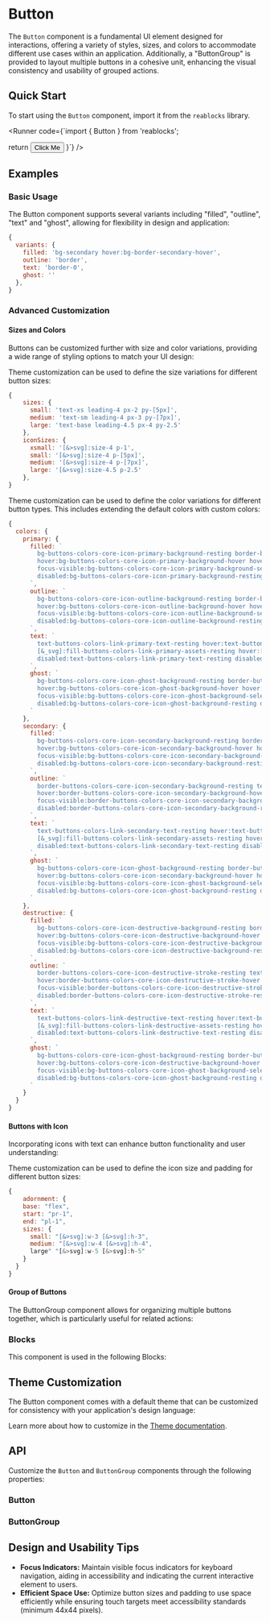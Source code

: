 

# Button
The `Button` component is a fundamental UI element designed for interactions, offering a variety of styles, sizes, and colors to accommodate different use cases within an application.
Additionally, a "ButtonGroup" is provided to layout multiple buttons in a cohesive unit, enhancing the visual consistency and usability of grouped actions.

## Quick Start
To start using the `Button` component, import it from the `reablocks` library.

<Runner code={`import { Button } from 'reablocks';

  return <Button>Click Me</Button>
}`}
/>

## Examples
### Basic Usage
The Button component supports several variants including "filled", "outline", "text" and
"ghost", allowing for flexibility in design and application:

<StoryRenderer path="components/Button.story.tsx" name="Variants" storybookKey="components-elements-button--variants" />

```javascript
{
  variants: {
    filled: 'bg-secondary hover:bg-border-secondary-hover',
    outline: 'border',
    text: 'border-0',
    ghost: ''
  },
}
```

### Advanced Customization
#### Sizes and Colors
Buttons can be customized further with size and color variations, providing a wide range of 
styling options to match your UI design:

<StoryRenderer path="components/Button.story.tsx" name="Sizes" storybookKey="components-elements-button--sizes" />

Theme customization can be used to define the size variations for different button sizes:

```javascript
{
    sizes: {
      small: 'text-xs leading-4 px-2 py-[5px]',
      medium: 'text-sm leading-4 px-3 py-[7px]',
      large: 'text-base leading-4.5 px-4 py-2.5'
    },
    iconSizes: {
      xsmall: '[&>svg]:size-4 p-1',
      small: '[&>svg]:size-4 p-[5px]',
      medium: '[&>svg]:size-4 p-[7px]',
      large: '[&>svg]:size-4.5 p-2.5'
    },
}
```

<StoryRenderer path="components/Button.story.tsx" name="Colors" storybookKey="components-elements-button--colors" />

Theme customization can be used to define the color variations for different button types. This includes extending the default colors with custom colors:

```javascript
{
  colors: {
    primary: {
      filled: `
        bg-buttons-colors-core-icon-primary-background-resting border-buttons-colors-core-icon-primary-stroke-resting text-buttons-colors-core-icon-primary-text-resting [&_svg]:fill-buttons-colors-core-icon-primary-assets-resting
        hover:bg-buttons-colors-core-icon-primary-background-hover hover:border-buttons-colors-core-icon-primary-stroke-hover hover:text-buttons-colors-core-icon-primary-text-hover hover:[&_svg]:fill-buttons-colors-core-icon-primary-assets-hover
        focus-visible:bg-buttons-colors-core-icon-primary-background-selected focus-visible:border-buttons-colors-core-icon-primary-stroke-selected focus-visible:text-buttons-colors-core-icon-primary-text-selected focus-visible:[&_svg]:fill-buttons-colors-core-icon-primary-assets-selected
        disabled:bg-buttons-colors-core-icon-primary-background-resting disabled:border-buttons-colors-core-icon-primary-stroke-resting disabled:text-buttons-colors-core-icon-primary-text-resting disabled:[&_svg]:fill-buttons-colors-core-icon-primary-assets-resting
      `,
      outline: `
        bg-buttons-colors-core-icon-outline-background-resting border-buttons-colors-core-icon-outline-stroke-resting text-buttons-colors-core-icon-outline-text-resting [&_svg]:fill-buttons-colors-core-icon-outline-assets-resting
        hover:bg-buttons-colors-core-icon-outline-background-hover hover:border-buttons-colors-core-icon-outline-stroke-hover hover:text-buttons-colors-core-icon-outline-text-hover hover:[&_svg]:fill-buttons-colors-core-icon-outline-assets-hover
        focus-visible:bg-buttons-colors-core-icon-outline-background-selected focus-visible:border-buttons-colors-core-icon-outline-stroke-selected focus-visible:text-buttons-colors-core-icon-outline-text-selected focus-visible:[&_svg]:fill-buttons-colors-core-icon-outline-assets-selected
        disabled:bg-buttons-colors-core-icon-outline-background-resting disabled:border-buttons-colors-core-icon-outline-stroke-resting disabled:text-buttons-colors-core-icon-outline-text-resting disabled:[&_svg]:fill-buttons-colors-core-icon-outline-assets-resting
      `,
      text: `
        text-buttons-colors-link-primary-text-resting hover:text-buttons-colors-link-primary-text-hover focus-visible:text-buttons-colors-link-primary-text-selected
        [&_svg]:fill-buttons-colors-link-primary-assets-resting hover:[&_svg]:fill-buttons-colors-link-primary-assets-hover focus-visible:[&_svg]:fill-buttons-colors-link-primary-assets-selected
        disabled:text-buttons-colors-link-primary-text-resting disabled:[&_svg]:fill-buttons-colors-link-primary-assets-resting
      `,
      ghost: `
        bg-buttons-colors-core-icon-ghost-background-resting border-buttons-colors-core-icon-ghost-stroke-resting text-buttons-colors-core-icon-ghost-text-resting [&_svg]:fill-buttons-colors-core-icon-ghost-assets-resting
        hover:bg-buttons-colors-core-icon-ghost-background-hover hover:border-buttons-colors-core-icon-ghost-stroke-hover hover:text-buttons-colors-core-icon-ghost-text-hover hover:[&_svg]:fill-buttons-colors-core-icon-ghost-assets-hover
        focus-visible:bg-buttons-colors-core-icon-ghost-background-selected focus-visible:border-buttons-colors-core-icon-ghost-stroke-selected focus-visible:text-buttons-colors-core-icon-ghost-text-selected focus-visible:[&_svg]:fill-buttons-colors-core-icon-ghost-assets-selected
        disabled:bg-buttons-colors-core-icon-ghost-background-resting disabled:border-buttons-colors-core-icon-ghost-stroke-resting disabled:text-buttons-colors-core-icon-ghost-text-resting disabled:[&_svg]:fill-buttons-colors-core-icon-ghost-assets-resting
      `
    },
    secondary: {
      filled: `
        bg-buttons-colors-core-icon-secondary-background-resting border-buttons-colors-core-icon-secondary-stroke-resting text-buttons-colors-core-icon-secondary-text-resting [&_svg]:fill-buttons-colors-core-icon-secondary-assets-resting
        hover:bg-buttons-colors-core-icon-secondary-background-hover hover:border-buttons-colors-core-icon-secondary-stroke-hover hover:text-buttons-colors-core-icon-secondary-text-hover hover:[&_svg]:fill-buttons-colors-core-icon-secondary-assets-hover
        focus-visible:bg-buttons-colors-core-icon-secondary-background-selected focus-visible:border-buttons-colors-core-icon-secondary-stroke-selected focus-visible:text-buttons-colors-core-icon-secondary-text-selected focus-visible:[&_svg]:fill-buttons-colors-core-icon-secondary-assets-selected
        disabled:bg-buttons-colors-core-icon-secondary-background-resting disabled:border-buttons-colors-core-icon-secondary-stroke-resting disabled:text-buttons-colors-core-icon-secondary-text-resting disabled:[&_svg]:fill-buttons-colors-core-icon-secondary-assets-resting
      `,
      outline: `
        border-buttons-colors-core-icon-secondary-background-resting text-buttons-colors-core-icon-secondary-text-resting [&_svg]:fill-buttons-colors-core-icon-secondary-assets-resting
        hover:border-buttons-colors-core-icon-secondary-background-hover hover:text-buttons-colors-core-icon-secondary-text-hover hover:[&_svg]:fill-buttons-colors-core-icon-secondary-assets-hover
        focus-visible:border-buttons-colors-core-icon-secondary-background-selected focus-visible:text-buttons-colors-core-icon-secondary-text-selected focus-visible:[&_svg]:fill-buttons-colors-core-icon-secondary-assets-selected
        disabled:border-buttons-colors-core-icon-secondary-background-resting disabled:text-buttons-colors-core-icon-secondary-text-resting disabled:[&_svg]:fill-buttons-colors-core-icon-secondary-assets-resting
      `,
      text: `
        text-buttons-colors-link-secondary-text-resting hover:text-buttons-colors-link-secondary-text-hover focus-visible:text-buttons-colors-link-secondary-text-selected
        [&_svg]:fill-buttons-colors-link-secondary-assets-resting hover:[&_svg]:fill-buttons-colors-link-secondary-assets-hover focus-visible:[&_svg]:fill-buttons-colors-link-secondary-assets-selected
        disabled:text-buttons-colors-link-secondary-text-resting disabled:[&_svg]:fill-buttons-colors-link-secondary-assets-resting
      `,
      ghost: `
        bg-buttons-colors-core-icon-ghost-background-resting border-buttons-colors-core-icon-ghost-stroke-resting text-buttons-colors-core-icon-ghost-text-resting [&_svg]:fill-buttons-colors-core-icon-ghost-assets-resting
        hover:bg-buttons-colors-core-icon-secondary-background-hover hover:border-buttons-colors-core-icon-ghost-stroke-hover hover:text-buttons-colors-core-icon-secondary-text-hover hover:[&_svg]:fill-buttons-colors-core-icon-ghost-assets-hover
        focus-visible:bg-buttons-colors-core-icon-ghost-background-selected focus-visible:border-buttons-colors-core-icon-ghost-stroke-selected focus-visible:-buttons-colors-core-icon-secondary-text-selected focus-visible:[&_svg]:fill-buttons-colors-core-icon-ghost-assets-selected
        disabled:bg-buttons-colors-core-icon-ghost-background-resting disabled:border-buttons-colors-core-icon-ghost-stroke-resting disabled:text-buttons-colors-core-icon-secondary-text-resting disabled:[&_svg]:fill-buttons-colors-core-icon-ghost-assets-resting
      `
    },
    destructive: {
      filled: `
        bg-buttons-colors-core-icon-destructive-background-resting border-buttons-colors-core-icon-destructive-stroke-resting text-buttons-colors-core-icon-destructive-text-resting [&_svg]:fill-buttons-colors-core-icon-destructive-assets-resting
        hover:bg-buttons-colors-core-icon-destructive-background-hover hover:border-buttons-colors-core-icon-destructive-stroke-hover hover:text-buttons-colors-core-icon-destructive-text-hover hover:[&_svg]:fill-buttons-colors-core-icon-destructive-assets-hover
        focus-visible:bg-buttons-colors-core-icon-destructive-background-selected focus-visible:border-buttons-colors-core-icon-destructive-stroke-selected focus-visible:text-buttons-colors-core-icon-primary-text-selected focus-visible:[&_svg]:fill-buttons-colors-core-icon-destructive-assets-selected
        disabled:bg-buttons-colors-core-icon-destructive-background-resting disabled:border-buttons-colors-core-icon-destructive-stroke-resting disabled:text-buttons-colors-core-icon-destructive-text-resting disabled:[&_svg]:fill-buttons-colors-core-icon-destructive-assets-resting
      `,
      outline: `
        border-buttons-colors-core-icon-destructive-stroke-resting text-buttons-colors-link-destructive-text-resting [&_svg]:fill-buttons-colors-link-destructive-assets-resting
        hover:border-buttons-colors-core-icon-destructive-stroke-hover hover:text-buttons-colors-link-destructive-text-hover hover:[&_svg]:fill-buttons-colors-link-destructive-assets-hover
        focus-visible:border-buttons-colors-core-icon-destructive-stroke-selected focus-visible:text-buttons-colors-link-destructive-text-selected focus-visible:[&_svg]:fill-buttons-colors-link-destructive-assets-selected
        disabled:border-buttons-colors-core-icon-destructive-stroke-resting disabled:text-buttons-colors-link-destructive-text-resting disabled:[&_svg]:fill-buttons-colors-link-destructive-assets-resting
      `,
      text: `
        text-buttons-colors-link-destructive-text-resting hover:text-buttons-colors-link-destructive-text-hover focus-visible:text-buttons-colors-link-destructive-text-selected
        [&_svg]:fill-buttons-colors-link-destructive-assets-resting hover:[&_svg]:fill-buttons-colors-link-destructive-assets-hover focus-visible:[&_svg]:fill-buttons-colors-link-destructive-assets-selected
        disabled:text-buttons-colors-link-destructive-text-resting disabled:[&_svg]:fill-buttons-colors-link-destructive-assets-resting
      `,
      ghost: `
        bg-buttons-colors-core-icon-ghost-background-resting border-buttons-colors-core-icon-ghost-stroke-resting text-buttons-colors-core-icon-ghost-text-resting [&_svg]:fill-buttons-colors-core-icon-ghost-assets-resting
        hover:bg-buttons-colors-core-icon-destructive-background-hover hover:border-buttons-colors-core-icon-ghost-stroke-hover hover:text-buttons-colors-core-icon-ghost-text-hover hover:[&_svg]:fill-buttons-colors-core-icon-ghost-assets-hover
        focus-visible:bg-buttons-colors-core-icon-ghost-background-selected focus-visible:border-buttons-colors-core-icon-ghost-stroke-selected focus-visible:text-buttons-colors-core-icon-ghost-text-selected focus-visible:[&_svg]:fill-buttons-colors-core-icon-ghost-assets-selected
        disabled:bg-buttons-colors-core-icon-ghost-background-resting disabled:border-buttons-colors-core-icon-ghost-stroke-resting disabled:text-buttons-colors-core-icon-ghost-text-resting disabled:[&_svg]:fill-buttons-colors-core-icon-ghost-assets-resting
      `
    }
  }
}
```

#### Buttons with Icon
Incorporating icons with text can enhance button functionality and user understanding:

<StoryRenderer path="components/Button.story.tsx" name="WithIcon" storybookKey="components-elements-button--with-icon" />

Theme customization can be used to define the icon size and padding for different button sizes:

```javascript
{
    adornment: {
    base: "flex",
    start: "pr-1",
    end: "pl-1",
    sizes: {
      small: "[&>svg]:w-3 [&>svg]:h-3",
      medium: "[&>svg]:w-4 [&>svg]:h-4",
      large" "[&>svg]:w-5 [&>svg]:h-5"
    }
  }
}
```

#### Group of Buttons
The ButtonGroup component allows for organizing multiple buttons together, which is particularly useful for related actions:
<StoryRenderer path="components/ButtonGroup.story.tsx" name="Filled" storybookKey="components-elements-button-group--colors" />

### Blocks
This component is used in the following Blocks:

<Cards>
  <Cards.Card title="Forgot Password" href="/blocks/authentication/forgot-password" />
  <Cards.Card title="Login" href="/blocks/authentication/login" />
  <Cards.Card title="MFA" href="/blocks/authentication/mfa" />
  <Cards.Card title="Register" href="/blocks/authentication/register" />
  <Cards.Card title="Not Found" href="/blocks/foundation/not-found" />
  <Cards.Card title="Contact" href="/blocks/foundation/contact" />
  <Cards.Card title="Billing" href="/blocks/administration/billing" />
  <Cards.Card title="Pricing" href="/blocks/administration/pricing" />
  <Cards.Card title="Team" href="/blocks/administration/team" />
</Cards>

## Theme Customization
The Button component comes with a default theme that can be customized for consistency with your application's design language:

<ThemeRender name="button" />

Learn more about how to customize in the [Theme documentation](/docs/theme/getting-started).

## API
Customize the `Button` and `ButtonGroup` components through the following properties:
### Button
<PropsTable name="Button" />

### ButtonGroup
<PropsTable name="ButtonGroup" />

## Design and Usability Tips

- **Focus Indicators:** Maintain visible focus indicators for keyboard navigation, aiding in accessibility and indicating the current interactive element to users.
- **Efficient Space Use:** Optimize button sizes and padding to use space efficiently while ensuring touch targets meet accessibility standards (minimum 44x44 pixels).
